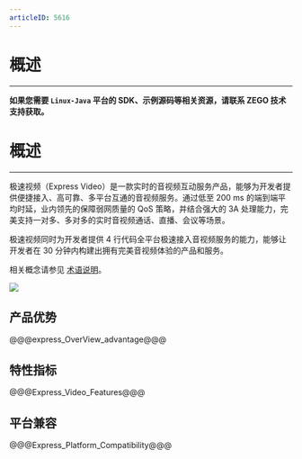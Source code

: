 ```yaml
---
articleID: 5616
---
```

# 概述

---

<div class="mk-warning">

**如果您需要 `Linux-Java` 平台的 SDK、示例源码等相关资源，请联系 ZEGO 技术支持获取。**
</div>

# 概述

---

极速视频（Express Video）是一款实时的音视频互动服务产品，能够为开发者提供便捷接入、高可靠、多平台互通的音视频服务。通过低至 200 ms 的端到端平均时延，业内领先的保障弱网质量的 QoS 策略，并结合强大的 3A 处理能力，完美支持一对多、多对多的实时音视频通话、直播、会议等场景。  

极速视频同时为开发者提供 4 行代码全平台极速接入音视频服务的能力，能够让开发者在 30 分钟内构建出拥有完美音视频体验的产品和服务。

相关概念请参见 [术语说明](#5390)。 
 
![](/Pics/Common/videocall.png)

## 产品优势

@@@express_OverView_advantage@@@



## 特性指标

@@@Express_Video_Features@@@

## 平台兼容

@@@Express_Platform_Compatibility@@@
